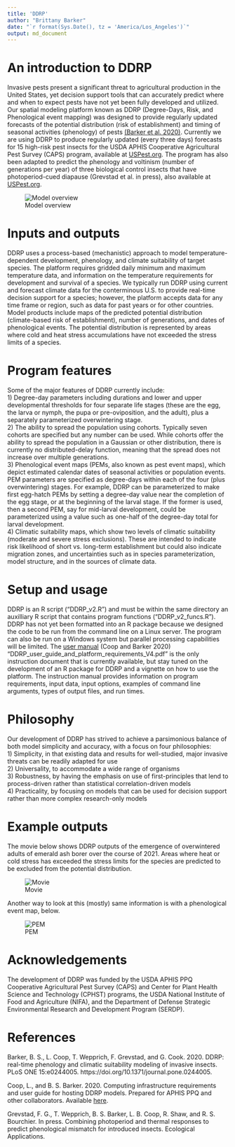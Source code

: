 ```yaml
---
title: 'DDRP'
author: "Brittany Barker"
date: "`r format(Sys.Date(), tz = 'America/Los_Angeles')`"
output: md_document
---
```


# An introduction to DDRP

Invasive pests present a significant threat to agricultural production in the United States, yet decision support tools that can accurately predict where and when to expect pests have not yet been fully developed and utilized. Our spatial modeling platform known as DDRP (Degree-Days, Risk, and Phenological event mapping) was designed to provide regularly updated forecasts of the potential distribution (risk of establishment) and timing of seasonal activities (phenology) of pests [(Barker et al. 2020)](https://doi.org/10.1371/journal.pone.0244005). Currently we are using DDRP to produce regularly updated (every three days) forecasts for 15 high-risk pest insects for the USDA APHIS Cooperative Agricultural Pest Survey (CAPS) program, available at [USPest.org](http://uspest.org/CAPS). The program has also been adapted to predict the phenology and voltinism (number of generations per year) of three biological control insects that have photoperiod-cued diapause (Grevstad et al. in press), also available at [USPest.org](http://uspest.org/dd/dodmaps). 


![Model overview](https://github.com/bbarker505/ddrp_v2/blob/master/images/model_overview.png?raw=true)

# Inputs and outputs

DDRP uses a process-based (mechanistic) approach to model temperature-dependent development, phenology, and climate suitability of target species. The platform requires gridded daily minimum and maximum temperature data, and information on the temperature requirements for development and survival of a species. We typically run DDRP using current and forecast climate data for the conterminous U.S. to provide real-time decision support for a species; however, the platform accepts data for any time frame or region, such as data for past years or for other countries. Model products include maps of the predicted potential distribution (climate-based risk of establishment), number of generations, and dates of phenological events. The potential distribution is represented by areas where cold and heat stress accumulations have not exceeded the stress limits of a species.

# Program features

Some of the major features of DDRP currently include:  
1)	Degree-day parameters including durations and lower and upper developmental thresholds for four separate life stages (these are the egg, the larva or nymph, the pupa or pre-oviposition, and the adult), plus a separately parameterized overwintering stage.  
2)	The ability to spread the population using cohorts. Typically seven cohorts are specified but any number can be used. While cohorts offer the ability to spread the population in a Gaussian or other distribution, there is currently no distributed-delay function, meaning that the spread does not increase over multiple generations.  
3)	Phenological event maps (PEMs, also known as pest event maps), which depict estimated calendar dates of seasonal activities or population events. PEM parameters are specified as degree-days within each of the four (plus overwintering) stages. For example, DDRP can be parameterized to make first egg-hatch PEMs by setting a degree-day value near the completion of the egg stage, or at the beginning of the larval stage. If the former is used, then a second PEM, say for mid-larval development, could be parameterized using a value such as one-half of the degree-day total for larval development.  
4)	Climatic suitability maps, which show two levels of climatic suitability (moderate and severe stress exclusions). These are intended to indicate risk likelihood of short vs. long-term establishment but could also indicate migration zones, and uncertainties such as in species parameterization, model structure, and in the sources of climate data.  

# Setup and usage

DDRP is an R script ("DDRP_v2.R") and must be within the same directory an auxilliary R script that contains program functions ("DDRP_v2_funcs.R"). DDRP has not yet been formatted into an R package because we designed the code to be run from the command line on a Linux server. The program can also be run on a Windows system but parallel processing capabilities will be limited. The [user manual](https://github.com/bbarker505/ddrp_v2/blob/master/DDRP_user_guide_and_platform_requirements_V4.pdf) (Coop and Barker 2020) "DDRP_user_guide_and_platform_requirements_V4.pdf" is the only instruction document that is currently available, but stay tuned on the development of an R package for DDRP and a vignette on how to use the platform. The instruction manual provides information on program requirements, input data, input options, examples of command line arguments, types of output files, and run times.

# Philosophy

Our development of DDRP has strived to achieve a parsimonious balance of both model simplicity and accuracy, with a focus on four philosophies:  
1) Simplicity, in that existing data and results for well-studied, major invasive threats can be readily adapted for use  
2) Universality, to accommodate a wide range of organisms  
3) Robustness, by having the emphasis on use of first-principles that lend to process-driven rather than statistical correlation-driven models  
4) Practicality, by focusing on models that can be used for decision support rather than more complex research-only models  

# Example outputs

The movie below shows DDRP outputs of the emergence of overwintered adults of emerald ash borer over the course of 2021. Areas where heat or cold stress has exceeded the stress limits for the species are predicted to be excluded from the potential distribution.

![Movie](https://github.com/bbarker505/ddrp_v2/blob/master/images/EAB_2021.gif?raw=true)

Another way to look at this (mostly) same information is with a phenological event map, below.

![PEM](https://github.com/bbarker505/ddrp_v2/blob/master/images/EAB_Avg_PEMp0Excl2_20211231.png?raw=TRUE)

# Acknowledgements

The development of DDRP was funded by the USDA APHIS PPQ Cooperative Agricultural Pest Survey (CAPS) and Center for Plant Health Science and Technology (CPHST) programs, the USDA National Institute of Food and Agriculture (NIFA), and the Department of Defense Strategic Environmental Research and Development Program (SERDP). 

# References

Barker, B. S., L. Coop, T. Wepprich, F. Grevstad, and G. Cook. 2020. DDRP: real-time phenology and climatic suitability modeling of invasive insects. PLoS ONE 15:e0244005. https://doi.org/10.1371/journal.pone.0244005.

Coop, L., and B. S. Barker. 2020. Computing infrastructure requirements and user guide for hosting DDRP models. Prepared for APHIS PPQ and other collaborators. Available [here](https://github.com/bbarker505/ddrp_v2/blob/master/DDRP_user_guide_and_platform_requirements_V4.pdf).

Grevstad, F. G., T. Wepprich, B. S. Barker, L. B. Coop, R. Shaw, and R. S. Bourchier. In press. Combining photoperiod and thermal responses to predict phenological mismatch for introduced insects. Ecological Applications. 